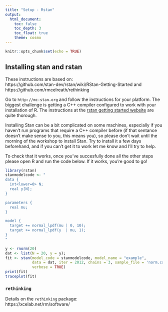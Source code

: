 ```yaml
---
title: "Setup - Rstan"
output: 
  html_document: 
    toc: false
    toc_depth: 3
    toc_float: true
    theme: cosmo
---
```


```r
knitr::opts_chunk$set(echo = TRUE)
```

## Installing stan and rstan

These instructions are based on:  
https://github.com/stan-dev/rstan/wiki/RStan-Getting-Started and        https://github.com/rmcelreath/rethinking

Go to ``http://mc-stan.org`` and follow the instructions for your platform. The biggest challenge is getting a C++ compiler configured to work with your installation of R. The instructions at the [rstan getting started website](https://github.com/stan-dev/rstan/wiki/RStan-Getting-Started) are quite thorough. 

Installing Stan can be a bit complicated on some machines, especially if you haven't run programs that require a C++ compiler before (if that sentance doesn't make sense to you, this means you), so please don't wait until the morning of the workshop to install Stan. Try to install it a few days beforehand, and if you can't get it to work let me know and I'll try to help. 

To check that it works, once you've succesfully done all the other steps please open R and run the code below. If it works, you're good to go!

```r
library(rstan)
stanmodelcode <- "
data {
  int<lower=0> N;
  real y[N];
} 

parameters {
  real mu;
} 

model {
  target += normal_lpdf(mu | 0, 10);
  target += normal_lpdf(y  | mu, 1);
} 
"

y <- rnorm(20) 
dat <- list(N = 20, y = y); 
fit <- stan(model_code = stanmodelcode, model_name = "example", 
            data = dat, iter = 2012, chains = 3, sample_file = 'norm.csv',
            verbose = TRUE) 
print(fit)
traceplot(fit)

```

### `rethinking`

Details on the `rethinking` package:  
https://xcelab.net/rm/software/